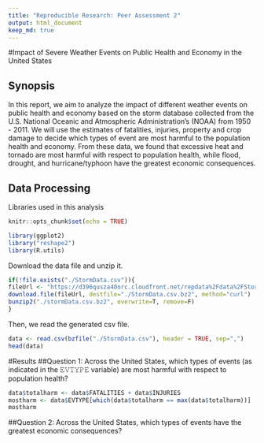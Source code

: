 ```yaml
---
title: "Reproducible Research: Peer Assessment 2"
output: html_document
keep_md: true
---
```

#Impact of Severe Weather Events on Public Health and Economy in the United States

## Synopsis
In this report, we aim to analyze the impact of different weather events on public health and economy based on the storm database collected from the U.S. National Oceanic and Atmospheric Administration's (NOAA) from 1950 - 2011. We will use the estimates of fatalities, injuries, property and crop damage to decide which types of event are most harmful to the population health and economy. From these data, we found that excessive heat and tornado are most harmful with respect to population health, while flood, drought, and hurricane/typhoon have the greatest economic consequences.

## Data Processing
Libraries used in this analysis
```r
knitr::opts_chunk$set(echo = TRUE)

library(ggplot2)
library("reshape2")
library(R.utils)
```
Download the data file and unzip it.
```r
if(!file.exists("./StormData.csv")){
fileUrl <- "https://d396qusza40orc.cloudfront.net/repdata%2Fdata%2FStormData.csv.bz2"
download.file(fileUrl, destfile="./StormData.csv.bz2", method="curl")
bunzip2("./stormData.csv.bz2", overwrite=T, remove=F)
}
```
Then, we read the generated csv file.
```r
data <- read.csv(bzfile("./StormData.csv"), header = TRUE, sep=",")
head(data)
```

#Results
##Question 1: Across the United States, which types of events (as indicated in the 𝙴𝚅𝚃𝚈𝙿𝙴 variable) are most harmful with respect to population health?
```r
data$totalharm <- data$FATALITIES + data$INJURIES
mostharm <- data$EVTYPE[which(data$totalharm == max(data$totalharm))]
mostharm
```

##Question 2: Across the United States, which types of events have the greatest economic consequences?